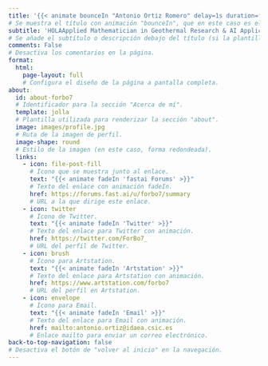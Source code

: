 ```yaml
---
title: '{{< animate bounceIn "Antonio Ortiz Romero" delay=1s duration=faster >}}'  
# Se muestra el título con animación "bounceIn", que en este caso es el nombre "Antonio Ortiz Romero".
subtitle: 'HOLAApplied Mathematician in Geothermal Research & AI Applications'  
# Se añade el subtítulo o descripción debajo del título (si la plantilla lo admite).
comments: False  
# Desactiva los comentarios en la página.
format:
  html:
    page-layout: full  
    # Configura el diseño de la página a pantalla completa.
about:
  id: about-forbo7  
  # Identificador para la sección "Acerca de mí".
  template: jolla  
  # Plantilla utilizada para renderizar la sección "about".
  image: images/profile.jpg  
  # Ruta de la imagen de perfil.
  image-shape: round  
  # Estilo de la imagen (en este caso, forma redondeada).
  links:
    - icon: file-post-fill  
      # Ícono que se muestra junto al enlace.
      text: "{{< animate fadeIn 'fastai Forums' >}}"  
      # Texto del enlace con animación fadeIn.
      href: https://forums.fast.ai/u/forbo7/summary  
      # URL a la que dirige este enlace.
    - icon: twitter  
      # Ícono de Twitter.
      text: "{{< animate fadeIn 'Twitter' >}}"  
      # Texto del enlace para Twitter con animación.
      href: https://twitter.com/ForBo7_  
      # URL del perfil de Twitter.
    - icon: brush  
      # Ícono para Artstation.
      text: "{{< animate fadeIn 'Artstation' >}}"  
      # Texto del enlace para Artstation con animación.
      href: https://www.artstation.com/forbo7  
      # URL del perfil en Artstation.
    - icon: envelope  
      # Ícono para Email.
      text: "{{< animate fadeIn 'Email' >}}"  
      # Texto del enlace para Email con animación.
      href: mailto:antonio.ortiz@idaea.csic.es  
      # Enlace mailto para enviar un correo electrónico.
back-to-top-navigation: false  
# Desactiva el botón de "volver al inicio" en la navegación.
---
```

